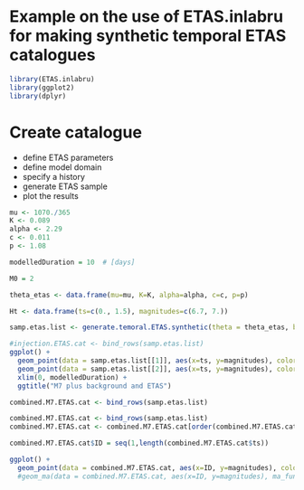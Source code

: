 # Example on the use of ETAS.inlabru for making synthetic temporal ETAS catalogues

```r
library(ETAS.inlabru)
library(ggplot2)
library(dplyr)
```
# Create catalogue

- define ETAS parameters
- define model domain
- specify a history
- generate ETAS sample
- plot the results

```r
mu <- 1070./365
K <- 0.089
alpha <- 2.29
c <- 0.011
p <- 1.08

modelledDuration = 10  # [days]

M0 = 2

theta_etas <- data.frame(mu=mu, K=K, alpha=alpha, c=c, p=p)

Ht <- data.frame(ts=c(0., 1.5), magnitudes=c(6.7, 7.))

samp.etas.list <- generate.temoral.ETAS.synthetic(theta = theta_etas, beta.p = log(10), M0 = M0, T1 = 0, T2 = modelledDuration, Ht=Ht)

#injection.ETAS.cat <- bind_rows(samp.etas.list)
ggplot() + 
  geom_point(data = samp.etas.list[[1]], aes(x=ts, y=magnitudes), color='red') + 
  geom_point(data = samp.etas.list[[2]], aes(x=ts, y=magnitudes), color='green') + 
  xlim(0, modelledDuration) +
  ggtitle("M7 plus background and ETAS")

combined.M7.ETAS.cat <- bind_rows(samp.etas.list)

combined.M7.ETAS.cat <- bind_rows(samp.etas.list)
combined.M7.ETAS.cat <- combined.M7.ETAS.cat[order(combined.M7.ETAS.cat$ts),]

combined.M7.ETAS.cat$ID = seq(1,length(combined.M7.ETAS.cat$ts))

ggplot() + 
  geom_point(data = combined.M7.ETAS.cat, aes(x=ID, y=magnitudes), color='red') #+ 
  #geom_ma(data = combined.M7.ETAS.cat, aes(x=ID, y=magnitudes), ma_fun = SMA, n = 10)
```

